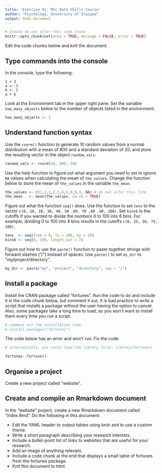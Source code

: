 ```yaml
---
title: 'Exercise 01: MSc Data Skills Course'
author: "Psychology, University of Glasgow"
output: html_document
---
```


```r
# please do not alter this code chunk
knitr::opts_chunk$set(echo = TRUE, message = FALSE, error = TRUE)
```

Edit the code chunks below and knit the document.


## Type commands into the console

In the console, type the following:

```
1 + 2
a <- 1
b <- 2
a + b
```

Look at the Environment tab in the upper right pane. Set the variable `how_many_objects` below to the number of objects listed in the environment.

```r
how_many_objects <- 2
```


## Understand function syntax

Use the `rnorm()` function to generate 10 random values from a normal distribution with a mean of 800 and a standard deviation of 20, and store the resulting vector in the object `random_vals`.

```r
random_vals <- rnorm(10, 800, 20)
```


Use the help function to figure out what argument you need to set to ignore `NA` values when calculating the mean of `the_values`. Change the function below to store the mean of `the_values` in the variable `the_mean`.

```r
the_values <- c(1,1,1,2,3,4,6,8,9,9, NA) # do not alter this line
the_mean   <- mean(the_values, na.rm = TRUE)
```


Figure out what the function `seq()` does. Use the function to set `tens` to the vector `c(0, 10, 20, 30, 40, 50 ,60, 70 ,80 ,90, 100)`. Set `bins6` to the cutoffs if you wanted to divide the numbers 0 to 100 into 6 bins. For example, dividing 0 to 100 into 4 bins results in the cutoffs `c(0, 25, 50, 75, 100)`,

```r
tens  <- seq(from = 0, to = 100, by = 10)
bins6 <- seq(0, 100, length.out = 7)
```


Figure out how to use the `paste()` function to paste together strings with forward slashes ("/") instead of spaces. Use `paste()` to set `my_dir` to "my/project/directory".

```r
my_dir <- paste("my", "project", "directory", sep = "/")
```


## Install a package

Install the CRAN package called "fortunes". Run the code to do and include it in the code chunk below, but comment it out. It is bad practice to write a script that installs a package without the user having the option to cancel. Also, some packages take a long time to load, so you won't want to install them every time you run a script.

```r
# comment out the installation code
# install.packages("fortunes")
```


The code below has an error and won't run. Fix the code.

```r
# alternatively, you could load the library first: library(fortunes)

fortunes::fortune()
```

## Organise a project

Create a new project called "website".

## Create and compile an Rmarkdown document

In the "website" project, create a new Rmarkdown document called "index.Rmd". Do the following in this document:

* Edit the YAML header to output tables using knitr and to use a custom theme.
* Write a short paragraph describing your research interests. 
* Include a bullet-point list of links to websites that are useful for your research. 
* Add an image of anything relevant.
* Include a code chunk at the end that displays a small table of fortunes from the fortunes package. 
* Knit this document to html.